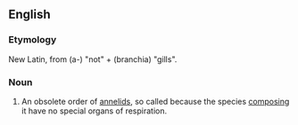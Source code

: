 ==English==

===Etymology===
New Latin, from {{etyl|grc}} {{term|lang=grc|ἀ-}} (a-) "not" + {{term|lang=grc|βράγχια}} (branchia) "gills".

===Noun===
{{en-noun|-}}

# {{zoology}} An obsolete order of [[annelid]]s, so called because the species [[composing]] it have no special organs of respiration.